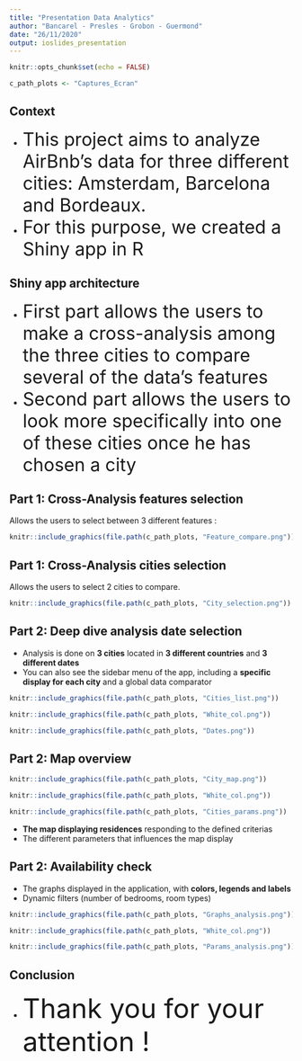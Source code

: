 ```yaml
---
title: "Presentation Data Analytics"
author: "Bancarel - Presles - Grobon - Guermond"
date: "26/11/2020"
output: ioslides_presentation
---
```


```r
knitr::opts_chunk$set(echo = FALSE)
```

``` r
c_path_plots <- "Captures_Ecran"
```

## Context

- <font size="6">This project aims to analyze AirBnb's data for three different cities: Amsterdam, Barcelona and Bordeaux.</font>
- <font size="6">For this purpose, we created a Shiny app in R</font>

## Shiny app architecture

- <font size="6">First part allows the users to make a cross-analysis among the three cities to compare several of the data's features</font>
- <font size="6">Second part allows the users to look more specifically into one of these cities once he has chosen a city</font>


## Part 1: Cross-Analysis features selection

Allows the users to select between 3 different features : 

``` r
knitr::include_graphics(file.path(c_path_plots, "Feature_compare.png"))
```

## Part 1: Cross-Analysis cities selection

Allows the users to select 2 cities to compare.

``` r
knitr::include_graphics(file.path(c_path_plots, "City_selection.png"))
```

## Part 2: Deep dive analysis date selection

* Analysis is done on **3 cities** located in **3 different countries** and **3 different dates**
* You can also see the sidebar menu of the app, including a **specific display for each city** and a global data comparator

``` r
knitr::include_graphics(file.path(c_path_plots, "Cities_list.png"))
```
``` r
knitr::include_graphics(file.path(c_path_plots, "White_col.png"))
```
``` r
knitr::include_graphics(file.path(c_path_plots, "Dates.png"))
```

## Part 2: Map overview
```r
knitr::include_graphics(file.path(c_path_plots, "City_map.png"))
```
``` r
knitr::include_graphics(file.path(c_path_plots, "White_col.png"))
```
```r
knitr::include_graphics(file.path(c_path_plots, "Cities_params.png"))
```

* **The map displaying residences** responding to the defined criterias
* The different parameters that influences the map display

## Part 2: Availability check

* The graphs displayed in the application, with **colors, legends and labels**
* Dynamic filters (number of bedrooms, room types)

```r
knitr::include_graphics(file.path(c_path_plots, "Graphs_analysis.png"))
```
``` r
knitr::include_graphics(file.path(c_path_plots, "White_col.png"))
```
```r
knitr::include_graphics(file.path(c_path_plots, "Params_analysis.png"))
```

## Conclusion

- <font size="8">Thank you for your attention !</font>
